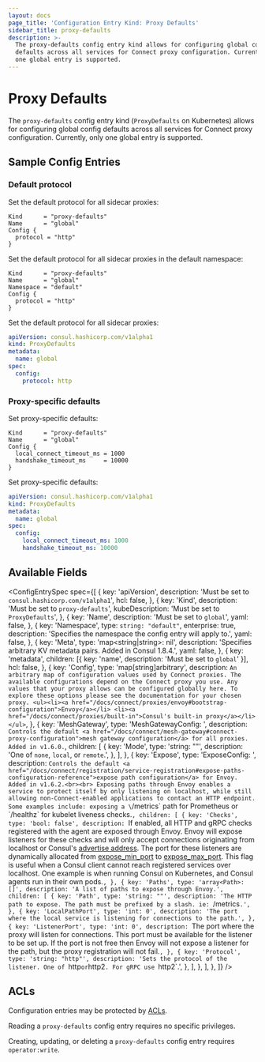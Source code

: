 ```yaml
---
layout: docs
page_title: 'Configuration Entry Kind: Proxy Defaults'
sidebar_title: proxy-defaults
description: >-
  The proxy-defaults config entry kind allows for configuring global config
  defaults across all services for Connect proxy configuration. Currently, only
  one global entry is supported.
---
```


# Proxy Defaults

The `proxy-defaults` config entry kind (`ProxyDefaults` on Kubernetes) allows for configuring global config
defaults across all services for Connect proxy configuration. Currently, only
one global entry is supported.

## Sample Config Entries

### Default protocol

<Tabs>
<Tab heading="HCL">

Set the default protocol for all sidecar proxies:

```hcl
Kind      = "proxy-defaults"
Name      = "global"
Config {
  protocol = "http"
}
```

</Tab>
<Tab heading="HCL (Consul Enterprise)">

Set the default protocol for all sidecar proxies in the default namespace:

```hcl
Kind      = "proxy-defaults"
Name      = "global"
Namespace = "default"
Config {
  protocol = "http"
}
```

</Tab>
<Tab heading="Kubernetes YAML">

Set the default protocol for all sidecar proxies:

```yaml
apiVersion: consul.hashicorp.com/v1alpha1
kind: ProxyDefaults
metadata:
  name: global
spec:
  config:
    protocol: http
```

</Tab>
</Tabs>

### Proxy-specific defaults

<Tabs>
<Tab heading="HCL">

Set proxy-specific defaults:

```hcl
Kind      = "proxy-defaults"
Name      = "global"
Config {
  local_connect_timeout_ms = 1000
  handshake_timeout_ms     = 10000
}
```

</Tab>
<Tab heading="Kubernetes YAML">

Set proxy-specific defaults:

```yaml
apiVersion: consul.hashicorp.com/v1alpha1
kind: ProxyDefaults
metadata:
  name: global
spec:
  config:
    local_connect_timeout_ms: 1000
    handshake_timeout_ms: 10000
```

</Tab>
</Tabs>

## Available Fields

<ConfigEntrySpec
  spec={[
    {
      key: 'apiVersion',
      description: 'Must be set to `consul.hashicorp.com/v1alpha1`',
      hcl: false,
    },
    {
      key: 'Kind',
      description: 'Must be set to `proxy-defaults`',
      kubeDescription: 'Must be set to `ProxyDefaults`',
    },
    {
      key: 'Name',
      description: 'Must be set to `global`',
      yaml: false,
    },
    {
      key: 'Namespace',
      type: `string: "default"`,
      enterprise: true,
      description: 'Specifies the namespace the config entry will apply to.',
      yaml: false,
    },
    {
      key: 'Meta',
      type: 'map<string|string>: nil',
      description:
        'Specifies arbitrary KV metadata pairs. Added in Consul 1.8.4.',
      yaml: false,
    },
    {
      key: 'metadata',
      children: [{ key: 'name', description: 'Must be set to `global`' }],
      hcl: false,
    },
    {
      key: 'Config',
      type: 'map[string]arbitrary',
      description: `An arbitrary map of configuration values used by Connect proxies.
    The available configurations depend on the Connect proxy you use.
     Any values that your proxy allows can be configured globally here. To explore these options please see the documentation for your chosen proxy.
     <ul><li><a href="/docs/connect/proxies/envoy#bootstrap-configuration">Envoy</a></li>
     <li><a href="/docs/connect/proxies/built-in">Consul's built-in proxy</a></li></ul>`,
    },
    {
      key: 'MeshGateway',
      type: 'MeshGatewayConfig: <optional>',
      description: `Controls the default
      <a href="/docs/connect/mesh-gateway#connect-proxy-configuration">mesh gateway configuration</a>
      for all proxies. Added in v1.6.0.`,
      children: [
        {
          key: 'Mode',
          type: 'string: ""',
          description: 'One of `none`, `local`, or `remote`.',
        },
      ],
    },
    {
      key: 'Expose',
      type: 'ExposeConfig: <optional>',
      description: `Controls the default
                      <a href="/docs/connect/registration/service-registration#expose-paths-configuration-reference">expose path configuration</a>
                      for Envoy. Added in v1.6.2.<br><br>
                      Exposing paths through Envoy enables a service to protect itself by only listening on localhost, while still allowing
                      non-Connect-enabled applications to contact an HTTP endpoint.
                      Some examples include: exposing a \`/metrics\` path for Prometheus or \`/healthz\` for kubelet liveness checks.`,
      children: [
        {
          key: 'Checks',
          type: 'bool: false',
          description: `If enabled, all HTTP and gRPC checks registered with the agent are exposed through Envoy.
        Envoy will expose listeners for these checks and will only accept connections originating from localhost or Consul's
        <a href="/docs/agent/options#advertise">advertise address</a>. The port for these listeners are dynamically allocated from
        <a href="/docs/agent/options#expose_min_port">expose_min_port</a> to <a href="docs/agent/options#expose_max_port">expose_max_port</a>.
        This flag is useful when a Consul client cannot reach registered services over localhost. One example is when running
        Consul on Kubernetes, and Consul agents run in their own pods.`,
        },
        {
          key: 'Paths',
          type: 'array<Path>: []',
          description: 'A list of paths to expose through Envoy.',
          children: [
            {
              key: 'Path',
              type: 'string: ""',
              description:
                'The HTTP path to expose. The path must be prefixed by a slash. ie: `/metrics`.',
            },
            {
              key: 'LocalPathPort',
              type: 'int: 0',
              description:
                'The port where the local service is listening for connections to the path.',
            },
            {
              key: 'ListenerPort',
              type: 'int: 0',
              description: `The port where the proxy will listen for connections. This port must be available
           for the listener to be set up. If the port is not free then Envoy will not expose a listener for the path,
           but the proxy registration will not fail.`,
            },
            {
              key: 'Protocol',
              type: 'string: "http"',
              description:
                'Sets the protocol of the listener. One of `http` or `http2`. For gRPC use `http2`.',
            },
          ],
        },
      ],
    },
  ]}
/>

## ACLs

Configuration entries may be protected by [ACLs](/docs/security/acl).

Reading a `proxy-defaults` config entry requires no specific privileges.

Creating, updating, or deleting a `proxy-defaults` config entry requires
`operator:write`.
